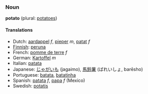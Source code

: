 ===Noun===
'''potato''' (plural: [[potatoes]])

====Translations====
*Dutch: [[aardappel]] ''f'', [[pieper]] ''m'', [[patat]] ''f''
*[[Finnish]]: [[peruna]]
*French: [[pomme de terre]] ''f''
*German: [[Kartoffel]] ''m''
*Italian: [[patata]]
*Japanese: [[じゃがいも]] (jagaimo), [[馬鈴薯]] (ばれいしょ, barēsho)
*Portuguese: [[batata]], [[batatinha]]
*Spanish: [[patata]] ''f'', [[papa]] ''f'' (Mexico)
*Swedish: [[potatis]]